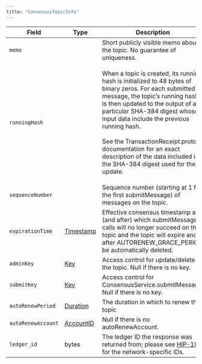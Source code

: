 ---
title: "ConsensusTopicInfo"
---


| Field              | Type                                                                                           | Description                                                                                                                                                                                                                                                                                                                                                                                                       |
| ------------------ | ---------------------------------------------------------------------------------------------- | ----------------------------------------------------------------------------------------------------------------------------------------------------------------------------------------------------------------------------------------------------------------------------------------------------------------------------------------------------------------------------------------------------------------- |
| `memo`             | ​                                                                                              | Short publicly visible memo about the topic. No guarantee of uniqueness.                                                                                                                                                                                                                                                                                                                                          |
| `runningHash`      | ​                                                                                              | <p>When a topic is created, its running hash is initialized to 48 bytes of binary zeros. For each submitted message, the topic’s running hash is then updated to the output of a particular SHA-384 digest whose input data include the previous running hash.<br/><br/>See the TransactionReceipt.proto documentation for an exact description of the data included in the SHA-384 digest used for the update.</p> |
| `sequenceNumber`   |                                                                                                | Sequence number (starting at 1 for the first submitMessage) of messages on the topic.                                                                                                                                                                                                                                                                                                                             |
| `expirationTime`   | ​[Timestamp](/hedera/sdks-and-apis/hedera-api/miscellaneous/timestamp)​ | Effective consensus timestamp at (and after) which submitMessage calls will no longer succeed on the topic and the topic will expire and after AUTORENEW\_GRACE\_PERIOD be automatically deleted.                                                                                                                                                                                                                 |
| `adminKey`         | ​[Key](/hedera/sdks-and-apis/hedera-api/basic-types/key)​               | Access control for update/delete of the topic. Null if there is no key.                                                                                                                                                                                                                                                                                                                                           |
| `submitKey`        | ​[Key](/hedera/sdks-and-apis/hedera-api/basic-types/key)​               | Access control for ConsensusService.submitMessage. Null if there is no key.                                                                                                                                                                                                                                                                                                                                       |
| `autoRenewPeriod`  | ​[Duration](/hedera/sdks-and-apis/hedera-api/miscellaneous/duration)​   | The duration in which to renew the topic                                                                                                                                                                                                                                                                                                                                                                          |
| `autoRenewAccount` | ​[AccountID](/hedera/sdks-and-apis/hedera-api/basic-types/accountid)​   | Null if there is no autoRenewAccount.                                                                                                                                                                                                                                                                                                                                                                             |
| `ledger_id`        | bytes                                                                                          | The ledger ID the response was returned from; please see [HIP-198](https://github.com/hashgraph/hedera-improvement-proposal/blob/master/HIP/hip-198.md) for the network-specific IDs.                                                                                                                                                                                                                             |
